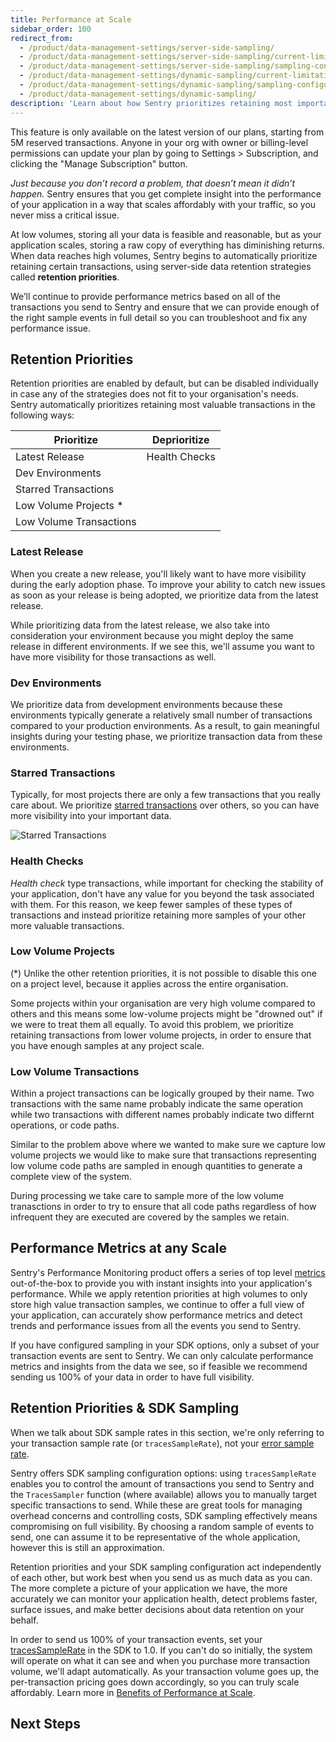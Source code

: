 ```yaml
---
title: Performance at Scale
sidebar_order: 100
redirect_from:
  - /product/data-management-settings/server-side-sampling/
  - /product/data-management-settings/server-side-sampling/current-limitations/
  - /product/data-management-settings/server-side-sampling/sampling-configurations/
  - /product/data-management-settings/dynamic-sampling/current-limitations/
  - /product/data-management-settings/dynamic-sampling/sampling-configurations/
  - /product/data-management-settings/dynamic-sampling/
description: 'Learn about how Sentry prioritizes retaining most important transactions at scale.'
---
```


<Note>

This feature is only available on the latest version of our plans, starting from 5M reserved transactions. Anyone in your org with owner or billing-level permissions can update your plan by going to Settings > Subscription, and clicking the "Manage Subscription" button.

</Note>

_Just because you don’t record a problem, that doesn’t mean it didn’t happen._ Sentry ensures that you get complete insight into the performance of your application in a way that scales affordably with your traffic, so you never miss a critical issue.

At low volumes, storing all your data is feasible and reasonable, but as your application scales, storing a raw copy of everything has diminishing returns. When data reaches high volumes, Sentry begins to automatically prioritize retaining certain transactions, using server-side data retention strategies called **retention priorities**.

We’ll continue to provide performance metrics based on all of the transactions you send to Sentry and ensure that we can provide enough of the right sample events in full detail so you can troubleshoot and fix any performance issue.

## Retention Priorities

Retention priorities are enabled by default, but can be disabled individually in case any of the strategies does not fit to your organisation's needs. Sentry automatically prioritizes retaining most valuable transactions in the following ways:

<!-- prettier-ignore-start -->

| Prioritize              | Deprioritize  |
|-------------------------|---------------|
| Latest Release          | Health Checks |
| Dev Environments        |               |
| Starred Transactions    |               |
| Low Volume Projects *   |               |
| Low Volume Transactions |               |

<!-- prettier-ignore-end -->

### Latest Release

When you create a new release, you'll likely want to have more visibility during the early adoption phase. To improve your ability to catch new issues as soon as your release is being adopted, we prioritize data from the latest release.

While prioritizing data from the latest release, we also take into consideration your environment because you might deploy the same release in different environments. If we see this, we'll assume you want to have more visibility for those transactions as well.

### Dev Environments

We prioritize data from development environments because these environments typically generate a relatively small number of transactions compared to your production environments. As a result, to gain meaningful insights during your testing phase, we prioritize transaction data from these environments.

### Starred Transactions

Typically, for most projects there are only a few transactions that you really care about. We prioritize [starred transactions](/product/performance/transaction-summary/#starring-key-transactions) over others, so you can have more visibility into your important data.

![Starred Transactions](starred_transactions.png)

### Health Checks

_Health check_ type transactions, while important for checking the stability of your application, don't have any value for you beyond the task associated with them. For this reason, we keep fewer samples of these types of transactions and instead prioritize retaining more samples of your other more valuable transactions.

### Low Volume Projects

<Note>

(\*) Unlike the other retention priorities, it is not possible to disable this one on a project level, because it applies across the entire organisation.

</Note>

Some projects within your organisation are very high volume compared to others and this means some low-volume projects might be "drowned out" if we were to treat them all equally. To avoid this problem, we prioritize retaining transactions from lower volume projects, in order to ensure that you have enough samples at any project scale.

### Low Volume Transactions

Within a project transactions can be logically grouped by their name. Two transactions with the same name probably indicate the same operation while two transactions with different names probably indicate two differnt operations, or code paths.

Similar to the problem above where we wanted to make sure we capture low volume projects we would like to make sure that transactions representing low volume code paths are sampled in enough
quantities to generate a complete view of the system.

During processing we take care to sample more of the low volume tranasctions in order to try to ensure that all code paths regardless of how infrequent they are executed are covered by the samples we retain.

## Performance Metrics at any Scale

Sentry's Performance Monitoring product offers a series of top level [metrics](/product/performance/metrics/) out-of-the-box to provide you with instant insights into your application's performance. While we apply retention priorities at high volumes to only store high value transaction samples, we continue to offer a full view of your application, can accurately show performance metrics and detect trends and performance issues from all the events you send to Sentry.

If you have configured sampling in your SDK options, only a subset of your transaction events are sent to Sentry. We can only calculate performance metrics and insights from the data we see, so if feasible we recommend sending us 100% of your data in order to have full visibility.

## Retention Priorities & SDK Sampling

<Note>

When we talk about SDK sample rates in this section, we're only referring to your transaction sample rate (or `tracesSampleRate`), not your [error sample rate](/platform-redirect/?next=/configuration/sampling/%23sampling-error-events).

</Note>

Sentry offers SDK sampling configuration options: using `tracesSampleRate` enables you to control the amount of transactions you send to Sentry and the `TracesSampler` function (where available) allows you to manually target specific transactions to send. While these are great tools for managing overhead concerns and controlling costs, SDK sampling effectively means compromising on full visibility. By choosing a random sample of events to send, one can assume it to be representative of the whole application, however this is still an approximation.

Retention priorities and your SDK sampling configuration act independently of each other, but work best when you send us as much data as you can. The more complete a picture of your application we have, the more accurately we can monitor your application health, detect problems faster, surface issues, and make better decisions about data retention on your behalf.

In order to send us 100% of your transaction events, set your [tracesSampleRate](/platform-redirect/?next=/performance/) in the SDK to 1.0. If you can't do so initially, the system will operate on what it can see and when you purchase more transaction volume, we'll adapt automatically. As your transaction volume goes up, the per-transaction pricing goes down accordingly, so you can truly scale affordably. Learn more in [Benefits of Performance at Scale](/product/performance/performance-at-scale/benefits-performance-at-scale/).

## Next Steps

<PageGrid />
